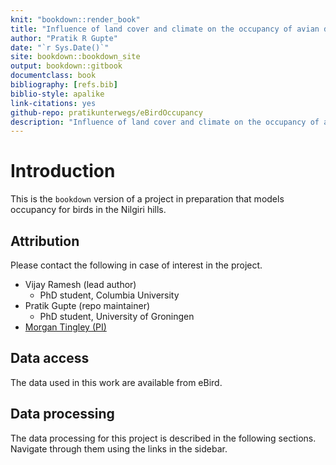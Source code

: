 ```yaml
--- 
knit: "bookdown::render_book"
title: "Influence of land cover and climate on the occupancy of avian distributions along a tropical montane gradient"
author: "Pratik R Gupte"
date: "`r Sys.Date()`"
site: bookdown::bookdown_site
output: bookdown::gitbook
documentclass: book
bibliography: [refs.bib]
biblio-style: apalike
link-citations: yes
github-repo: pratikunterwegs/eBirdOccupancy
description: "Influence of land cover and climate on the occupancy of avian distributions along a tropical montane gradient"
---
```


# Introduction

This is the `bookdown` version of a project in preparation that models occupancy for birds in the Nilgiri hills.

## Attribution

Please contact the following in case of interest in the project.

- Vijay Ramesh (lead author)
    - PhD student, Columbia University

- Pratik Gupte (repo maintainer)
    - PhD student, University of Groningen

- [Morgan Tingley (PI)](www.morgantingley.com)

## Data access

The data used in this work are available from eBird.

## Data processing

The data processing for this project is described in the following sections. Navigate through them using the links in the sidebar.